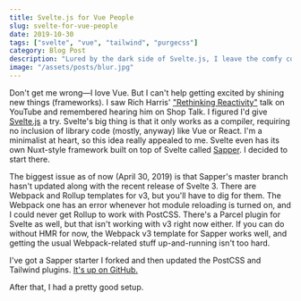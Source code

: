 ```yaml
---
title: Svelte.js for Vue People
slug: svelte-for-vue-people
date: 2019-10-30
tags: ["svelte", "vue", "tailwind", "purgecss"]
category: Blog Post
description: "Lured by the dark side of Svelte.js, I leave the comfy confines of Vue."
image: "/assets/posts/blur.jpg"
---
```


Don't get me wrong—I love Vue. But I can't help getting excited by shining new
things (frameworks). I saw Rich Harris' ["Rethinking Reactivity"][] talk on
YouTube and remembered hearing him on Shop Talk. I figured I'd give [Svelte.js][] a
try. Svelte's big thing is that it only works as a compiler, requiring no inclusion
of library code (mostly, anyway) like Vue or React. I'm a minimalist at heart,
so this idea really appealed to me. Svelte even has its own Nuxt-style
framework built on top of Svelte called [Sapper][]. I decided to start there.

<div class="text-gray-700 line-through">
  The biggest issue as of now (April 30, 2019) is that Sapper's master branch
  hasn't updated along with the recent release of Svelte 3. There are Webpack and
  Rollup templates for v3, but you'll have to dig for them. The Webpack one has
  an error whenever hot module reloading is turned on, and I could never get
  Rollup to work with PostCSS. There's a Parcel plugin for Svelte as well, but
  that isn't working with v3 right now either. If you can do without HMR for now, the Webpack v3 template for Sapper works
  well, and getting the usual Webpack-related stuff up-and-running isn't too
  hard.
</div>

I've got a Sapper starter I forked and then updated the PostCSS and Tailwind plugins. [It's up on GitHub.](https://github.com/brandonpittman/sapper-default-starter)

After that, I had a pretty good setup.

[Svelte.js]: https://svelte.dev
["Rethinking Reactivity"]: https://www.youtube.com/watch?v=AdNJ3fydeao
[Sapper]: https://sapper.svelte.technology/
